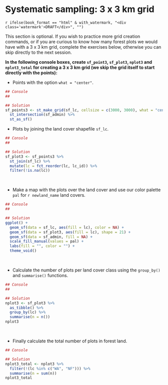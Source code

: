 
\newpage

# Systematic sampling: 3 x 3 km grid {#sys3}

`r ifelse(book_format == "html" & with_watermark, "<div class='watermark'>DRAFT</div>", "")`

This section is optional. If you wish to practice more grid creation commands, or if you are curious to know how many forest plots we would have with a 3 x 3 km grid, complete the exercises below, otherwise you can skip directly to the next session.

**In the following console boxes, create `sf_point3`, `sf_plot3`, `nplot3` and `nplot3_total` for creating a 3 x 3 km grid (we skip the grid itself to start directly with the points):** 

- Points with the option `what = "center"`.

```r

## Console
##

```

```r

## Solution
sf_points3 <- st_make_grid(sf_lc, cellsize = c(3000, 3000), what = "centers", offset = offset) %>%
  st_intersection(sf_admin) %>%
  st_as_sf()

```


- Plots by joining the land cover shapefile `sf_lc`.

```r

## Console
##

```

```r

## Solution
sf_plot3 <- sf_points3 %>%
  st_join(sf_lc) %>%
  mutate(lc = fct_reorder(lc, lc_id)) %>%
  filter(!is.na(lc))

```

\  

- Make a map with the plots over the land cover and use our color palette `pal` for ```r newland_name``` land covers.

```r

## Console
##

```

```r

## Solution
ggplot() +
  geom_sf(data = sf_lc, aes(fill = lc), color = NA) +
  geom_sf(data = sf_plot3, aes(fill = lc), shape = 21) +
  geom_sf(data = sf_admin, fill = NA) +
  scale_fill_manual(values = pal) +
  labs(fill = "", color = "") +
  theme_void()

```

\  

- Calculate the number of plots per land cover class using the `group_by()` and `summarise()` functions.

```r

## Console
##

```

```r

## Solution
nplot3 <- sf_plot3 %>%
  as_tibble() %>%
  group_by(lc) %>%
  summarise(n = n())
nplot3

```

\  

- Finally calculate the total number of plots in forest land.

```r

## Console

```

```r

## Solution
nplot3_total <- nplot3 %>%
  filter(!(lc %in% c("WA", "NF"))) %>%
  summarise(n = sum(n))
nplot3_total

```



